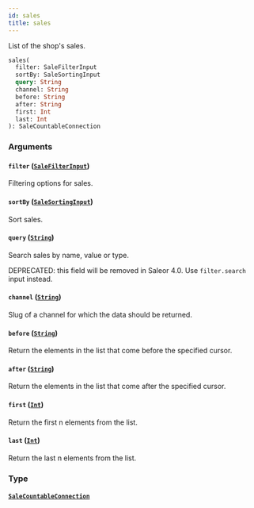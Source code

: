 ```yaml
---
id: sales
title: sales
---
```



List of the shop's sales.

```graphql
sales(
  filter: SaleFilterInput
  sortBy: SaleSortingInput
  query: String
  channel: String
  before: String
  after: String
  first: Int
  last: Int
): SaleCountableConnection
```


### Arguments

#### `filter` ([`SaleFilterInput`](../../../developer/api-reference/inputs/sale-filter-input))

Filtering options for sales.


#### `sortBy` ([`SaleSortingInput`](../../../developer/api-reference/inputs/sale-sorting-input))

Sort sales.


#### `query` ([`String`](../../../developer/api-reference/scalars/string))

Search sales by name, value or type. 

DEPRECATED: this field will be removed in Saleor 4.0. Use `filter.search` input instead.


#### `channel` ([`String`](../../../developer/api-reference/scalars/string))

Slug of a channel for which the data should be returned.


#### `before` ([`String`](../../../developer/api-reference/scalars/string))

Return the elements in the list that come before the specified cursor.


#### `after` ([`String`](../../../developer/api-reference/scalars/string))

Return the elements in the list that come after the specified cursor.


#### `first` ([`Int`](../../../developer/api-reference/scalars/int))

Return the first n elements from the list.


#### `last` ([`Int`](../../../developer/api-reference/scalars/int))

Return the last n elements from the list.


### Type

#### [`SaleCountableConnection`](../../../developer/api-reference/objects/sale-countable-connection) 






